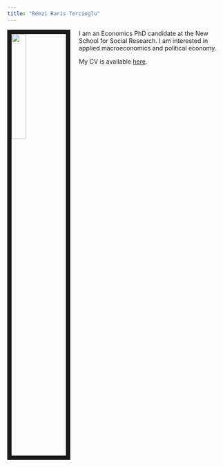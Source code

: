 ```yaml
---
title: "Remzi Baris Tercioglu"
---
```


<link rel="stylesheet" href="styles.css" type="text/css">

<img src="Picture_Tercioglu.jpg" style="width:25%; border:10px solid; margin-right: 20px" align="left">

I am an Economics PhD candidate at the New School for Social Research. I am interested in applied macroeconomics and political economy. 


My CV is available [here](Curriculum_Vitae.pdf).

